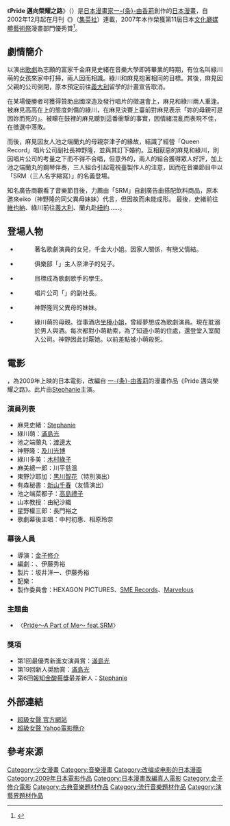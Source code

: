 {{noteTA
|G1=Movie
|G2=Show
|T=zh-hans:Pride 迈向荣耀之路;zh-hk:Pride 邁向榮耀之路;zh-tw:Pride 邁向榮耀之路;
|1=zh-hans:Pride 迈向荣耀之路;zh-hk:Pride 邁向榮耀之路;zh-tw:Pride 邁向榮耀之路;
}}
{{Not|超级女声}}
{{Infobox animanga/Headerofja
|title= Pride 邁向榮耀之路
|japanese= プライド
|kana= 
|english= Pride
|romaji= 
|genre= [[少女漫畫|少女漫畫]]
}}
{{Infobox animanga/Manga
|作者= [[一条由香莉|一-{条}-由香莉]]
|出版社= {{flagicon|Japan}} [[集英社|集英社]]<br>{{flagicon|Taiwan}} [[尖端出版|尖端出版]]
|連載雜誌= {{link-ja|Chorus|コーラス (雑誌)}}
|label= クイーンズコミックス
|連載開始= 2002年12月號
|連載結束= 2010年2月號
|冊數= 全12卷
}}
{{Infobox animanga/Footerofja}}

《'''Pride 邁向榮耀之路'''》（{{lang-ja|プライド}}）是[[日本漫畫家|日本漫畫家]][[一条由香莉|一-{条}-由香莉]]創作的[[日本|日本]][[漫畫|漫畫]]，自2002年12月起在月刊《{{link-ja|Chorus|コーラス (雑誌)}}》（[[集英社|集英社]]）連載，2007年本作榮獲第11屆日本[[文化廳媒體藝術祭|文化廳媒體藝術祭]]漫畫部門優秀賞<ref>{{Cite web |url=http://archive.j-mediaarts.jp/festival/2007/manga/works/11m_Pride/ |title=Pride |accessdate=2018-11-21 |archive-date=2018-11-21 |archive-url=https://web.archive.org/web/20181121161717/http://archive.j-mediaarts.jp/festival/2007/manga/works/11m_Pride/ |dead-url=no }}</ref>。

== 劇情簡介 ==
以演出[[歌劇|歌劇]]為志願的富家千金麻見史緒在音樂大學即將畢業的時期，有位名叫綠川萌的女孩來家中打掃，兩人因而相識。綠川和麻見抱著相同的目標。其後，麻見因父親的公司倒閉，原本預定前往[[義大利|義大利]]留學的計畫宣告取消。

在某場優勝者可獲得贊助出國深造及發行唱片的徵選會上，麻見和綠川兩人重逢。被麻見高高在上的態度刺傷的綠川，在麻見決賽上臺前對麻見表示「妳的母親可是因妳而死的」。被矇在鼓裡的麻見聽到這番衝撃的事實，因情緒混亂而表現不佳，在徵選中落敗。

而後，麻見因友人池之端蘭丸的母親奈津子的緣故，結識了經營「Queen Record」唱片公司副社長神野隆，並與其訂下婚約。互相厭惡的麻見和綠川，則因唱片公司的考量之下而不得不合唱，但意外的，兩人的組合獲得眾人好評，加上池之端蘭丸的鋼琴伴奏，三人組合引起電視臺製作人的注意，因而在音樂節目中以「SRM（三人名字縮寫）」的名義登場。

知名廣告商觀看了音樂節目後，力薦由「SRM」自創廣告曲搭配飲料商品，原本邀來eiko（神野隆的同父異母妹妹）代言，但因故而未能成形。
最後，史緒前往[[維也納|維也納]]、綠川前往[[義大利|義大利]]、蘭丸赴[[紐約|紐約]]……。

== 登場人物 ==
* {{nihongo|麻見史緒|あさみ しお}}
*: 著名歌劇演員{{nihongo|木見佐和子|木原さわこ}}的女兒，千金大小姐。因家人關係，有戀父情結。
* {{nihongo|池之端蘭丸|いけのはた らんまる}}
*: 俱樂部「{{nihongo|Prima Donna|プリマドンナ}}」主人奈津子的兒子。
* {{nihongo|綠川萌|みどりかわ もえ}}
*: 目標成為歌劇歌手的學生。
* {{nihongo|神野隆|じんの たかし}}
*: 唱片公司「{{nihongo|Queen Record|クィーンレコード}}」的副社長。
* {{nihongo|eiko|橘映子}}
*: 神野隆同父異母的妹妹。
* {{nihongo|綠川多美子|みどりかわ たみこ}}
*: 綠川萌的母親。從事酒店[[坐檯小姐|坐檯小姐]]，曾經夢想成為歌劇演員。現在耽溺於男人與酒。每次都對小萌勒索，為了知道小萌的住處，還登堂入室闖入公司。神野因此討厭她。以前差點被小萌殺死。

== 電影 ==
{{Infobox Film
| color              = #B22222;color:#FFFFFF
| name               = 超級女聲
| original_name      = {{lang|ja|プライド}}
| image              = Pride2009.jpg
| director           = [[金子修介|金子修介]]
| 原作               = 《{{lang|ja|プライド}}》<br> [[一条由香莉|一-{条}-由香莉]]漫畫作品
| executive_producer =
| producer           = 坂井洋一、伊藤秀裕
| writer             = {{link-ja|高橋美幸|高橋美幸}}、伊藤秀裕
| narrator           = 
| starring           = [[Stephanie|Stephanie]]
| music              = {{link-ja|清水信之|清水信之}}
| cinematography     = {{link-ja|高間賢治|高間賢治}}
| editing            = 
| studio             = 
| distributor        = {{flagicon|Japan}} Excellent Films<br>{{flagicon|Taiwan}} 雲字班製作／菓元多媒體
| released           = {{flagicon|Japan}} 2009年1月17日<br>{{flagicon|Taiwan}} 2009年12月4日 
| runtime            = 126分鐘
| country            = [[日本|日本]]
| language           = [[日語|日語]]
| budget             = 
| gross              = 
}}
{{日本作品|超級女聲|プライド|Pride}}，為2009年上映的日本電影，改編自 [[一条由香莉|一-{条}-由香莉]]的漫畫作品《Pride 邁向榮耀之路》。此片由[[Stephanie|Stephanie]]主演。

=== 演員列表 ===
* 麻見史緒：[[Stephanie|Stephanie]]
* 綠川萌：[[滿島光|滿島光]]
* 池之端蘭丸：[[渡邊大|渡邊大]]
* 神野隆：[[及川光博|及川光博]]
* 綠川多美：[[木村綠子|木村綠子]]
* 麻美總一郎：川平慈溫
* 東野沙耶加：[[黑川智花|黑川智花]]（特別演出）
* 有森秘書：[[新山千春|新山千春]]（友情演出）
* 池之端菜都子：[[高島禮子|高島禮子]]
* 山本教授：由紀沙織
* 星野權三郎：長門裕之
* 歌劇幕後主唱：中村初惠、相原玲奈

=== 幕後人員 ===
* 導演：[[金子修介|金子修介]]
* 編劇：{{link-ja|高橋美幸|高橋美幸}}、伊藤秀裕
* 製片：坂井洋一、伊藤秀裕
* 配樂：{{link-ja|清水信之|清水信之}}
* 製作委員會：HEXAGON PICTURES、[[SME_Records|SME Records]]、[[Marvelous|Marvelous]]

=== 主題曲 ===
* 〈[[Pride〜A_Part_of_Me〜_feat.SRM|Pride〜A Part of Me〜 feat.SRM]]〉

=== 獎項 ===
* 第1回{{link-ja|TAMA電影獎|TAMA CINEMA FORUM}}最優秀新進女演員賞：[[滿島光|滿島光]]
* 第19回{{link-ja|日本電影專業大獎|日本映画プロフェッショナル大賞}}新人奨励賞：[[滿島光|滿島光]]
* 第6回[[報知金酸莓獎|報知金酸莓獎]]最差新人：[[Stephanie|Stephanie]]

== 外部連結 ==
* [http://pride-dvd.jp 超級女聲 官方網站]{{dead link|date=2017年11月 |bot=InternetArchiveBot |fix-attempted=yes }}{{ja}}
* [http://tw.movies.yahoo.com/movieinfo_main.html/id=3241 超級女聲 Yahoo電影簡介]{{zh-tw}}

==參考來源==
{{reflist}}

{{金子修介監督作品}}
{{DEFAULTSORT:Pride}}
[[Category:少女漫畫|Category:少女漫畫]]
[[Category:音樂漫畫|Category:音樂漫畫]]
[[Category:改编成电影的日本漫画|Category:改编成电影的日本漫画]]
[[Category:2009年日本電影作品|Category:2009年日本電影作品]]
[[Category:日本漫畫改編真人電影|Category:日本漫畫改編真人電影]]
[[Category:金子修介電影|Category:金子修介電影]]
[[Category:古典音樂題材作品|Category:古典音樂題材作品]]
[[Category:流行音樂題材作品|Category:流行音樂題材作品]]
[[Category:演藝界題材作品|Category:演藝界題材作品]]